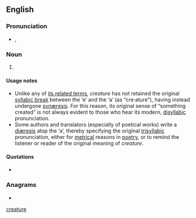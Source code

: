 {{also|creature|créature}}
==English==

===Pronunciation===
* {{enPR|krē.āʹtyo͝or}}, {{IPA|en|/kɹiːˈeɪtjʊə/}}

===Noun===
{{en-noun}}

# {{lb|en|archaic|chiefly|literary|and|philosophy}} {{alternative spelling of|en|creature}}

====Usage notes====
* Unlike any of [[creature#Related terms|its related terms]], ''creature'' has not retained the original [[syllabic break]] between the ‘e’ and the ‘a’ (as “cre'''·'''ature”), having instead undergone [[synæresis]]. For this reason, its original sense of “something created” is not always evident to those who hear its modern, [[disyllabic]] pronunciation.
* Some authors and translators (especially of poetical works) write a [[diæresis]] atop the ‘a’, thereby specifying the original [[trisyllabic]] pronunciation, either for [[metrical]] reasons in [[poetry]], or to remind the listener or reader of the original meaning of ''creature''.

====Quotations====
* {{seeCites|en}}

===Anagrams===
* {{anagrams|en|a=aceerrtu|ecarteur}}

[[Category:English terms spelled with Ä|creature]]